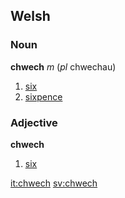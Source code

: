 ==Welsh==
===Noun===
'''chwech''' ''m'' (''pl'' chwechau)
# [[six]]
# [[sixpence]]
===Adjective===
'''chwech'''
# [[six]]

[[it:chwech]]
[[sv:chwech]]